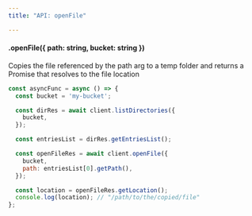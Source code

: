 ```yaml
---
title: "API: openFile"

---
```


#### .openFile({ path: string, bucket: string })

Copies the file referenced by the path arg to a temp folder and returns a Promise that resolves to the file location

```js
const asyncFunc = async () => {
  const bucket = 'my-bucket';

  const dirRes = await client.listDirectories({
    bucket,
  });

  const entriesList = dirRes.getEntriesList();

  const openFileRes = await client.openFile({
    bucket,
    path: entriesList[0].getPath(),
  });

  const location = openFileRes.getLocation();
  console.log(location); // "/path/to/the/copied/file"
};
```
